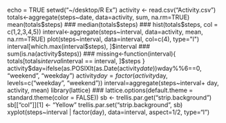 echo = TRUE
setwd("~/desktop/R Ex")
activity <- read.csv("Activity.csv")
totals<-aggregate(steps~date, data=activity, sum, na.rm=TRUE)
mean(totals$steps)
###
median(totals$steps)
###
hist(totals$steps, col = c(1,2,3,4,5))
interval<-aggregate(steps~interval, data=activity, mean, na.rm=TRUE)
plot(steps~interval, data=interval, col=c(4), type="l")
interval[which.max(interval$steps), ]$interval
###
sum(is.na(activity$steps))
###
missing<-function(interval){
  totals[totals$interval$interval == interval, ]$steps
}
activity$day=ifelse(as.POSIXlt(as.Date(activity$date))$wday%%6==0, "weekend", "weekday")
activity$day=factor(activity$day, levels=c("weekday", "weekend"))
interval=aggregate(steps~interval+ day, activity, mean)
library(lattice)
### lattice.options(default.theme = standard.theme(color = FALSE))
sb <- trellis.par.get("strip.background") 
    sb[["col"]][1] <- "Yellow"
    trellis.par.set("strip.background", sb) 
xyplot(steps~interval | factor(day), data=interval, aspect=1/2, type="l")


